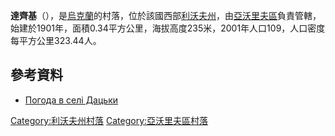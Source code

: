 {{coord|50|1|24|N|23|21|57|E|scale:100000|display=title}}

'''達齊基'''（{{lang-uk|Дацьки}}），是[[烏克蘭|烏克蘭]]的村落，位於該國西部[[利沃夫州|利沃夫州]]，由[[亞沃里夫區|亞沃里夫區]]負責管轄，始建於1901年，面積0.34平方公里，海拔高度235米，2001年人口109，人口密度每平方公里323.44人。

==參考資料==
* [http://weather.in.ua/ua/l'vovskaja/6396 Погода в селі Дацьки] {{Wayback|url=http://weather.in.ua/ua/l%27vovskaja/6396 |date=20111221142452 }}

{{DEFAULTSORT:Дацьки}}
[[Category:利沃夫州村落|Category:利沃夫州村落]]
[[Category:亞沃里夫區村落|Category:亞沃里夫區村落]]


{{Lviv-geo-stub}}